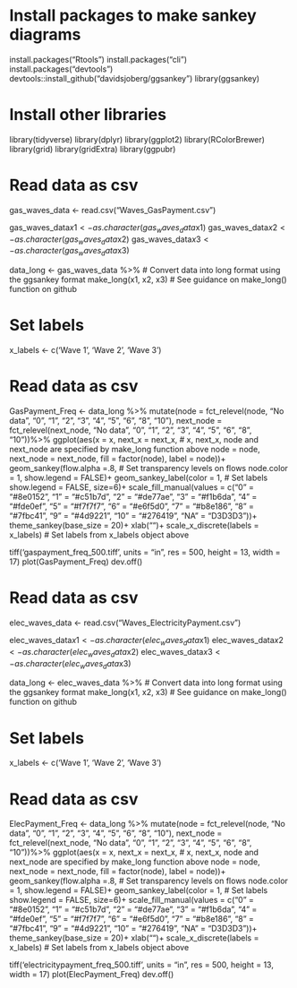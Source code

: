 # Install packages to make sankey diagrams
install.packages("Rtools")
install.packages("cli")
install.packages("devtools")
devtools::install_github("davidsjoberg/ggsankey")
library(ggsankey)

# Install other libraries
library(tidyverse)
library(dplyr)
library(ggplot2)
library(RColorBrewer)
library(grid)
library(gridExtra)
library(ggpubr)

# Read data as csv
gas_waves_data <- read.csv("Waves_GasPayment.csv")

gas_waves_data$x1 <- as.character(gas_waves_data$x1)
gas_waves_data$x2 <- as.character(gas_waves_data$x2)
gas_waves_data$x3 <- as.character(gas_waves_data$x3)

data_long <- gas_waves_data %>% # Convert data into long format using the ggsankey format
  make_long(x1, x2, x3) # See guidance on make_long() function on github

# Set labels
x_labels <- c('Wave 1', 'Wave 2', 'Wave 3')

# Read data as csv
GasPayment_Freq <- data_long %>%
  mutate(node = fct_relevel(node, "No data", "0", "1", "2", "3", "4", 
                            "5", "6", "8", "10"),
         next_node = fct_relevel(next_node, "No data", "0", "1", "2", "3", "4", 
                                 "5", "6", "8", "10"))%>%
  ggplot(aes(x = x, next_x = next_x, # x, next_x, node and next_node are specified by make_long function above
          node = node, next_node = next_node,
          fill = factor(node),
          label = node))+
  geom_sankey(flow.alpha =.8, # Set transparency levels on flows
              node.color = 1,
              show.legend = FALSE)+ 
  geom_sankey_label(color = 1, # Set labels
                    show.legend = FALSE,
                    size=6)+
  scale_fill_manual(values = c("0" = "#8e0152",
                               "1" = "#c51b7d", 
                               "2" = "#de77ae", 
                               "3" = "#f1b6da", 
                               "4" = "#fde0ef", 
                               "5" = "#f7f7f7", 
                               "6" = "#e6f5d0", 
                               "7" = "#b8e186", 
                               "8" = "#7fbc41", 
                               "9" = "#4d9221",
                               "10" = "#276419",
                               "NA" = "D3D3D3"))+
  theme_sankey(base_size = 20)+
  xlab("")+
  scale_x_discrete(labels = x_labels) # Set labels from x_labels object above

tiff('gaspayment_freq_500.tiff', units = "in", res = 500, height = 13, width = 17)
plot(GasPayment_Freq)
dev.off()

# Read data as csv
elec_waves_data <- read.csv("Waves_ElectricityPayment.csv")

elec_waves_data$x1 <- as.character(elec_waves_data$x1)
elec_waves_data$x2 <- as.character(elec_waves_data$x2)
elec_waves_data$x3 <- as.character(elec_waves_data$x3)

data_long <- elec_waves_data %>% # Convert data into long format using the ggsankey format
  make_long(x1, x2, x3) # See guidance on make_long() function on github

# Set labels
x_labels <- c('Wave 1', 'Wave 2', 'Wave 3')

# Read data as csv
ElecPayment_Freq <- data_long %>%
  mutate(node = fct_relevel(node, "No data", "0", "1", "2", "3", "4", 
                            "5", "6", "8", "10"),
         next_node = fct_relevel(next_node, "No data", "0", "1", "2", "3", "4", 
                                 "5", "6", "8", "10"))%>%
  ggplot(aes(x = x, next_x = next_x, # x, next_x, node and next_node are specified by make_long function above
          node = node, next_node = next_node,
          fill = factor(node),
          label = node))+
  geom_sankey(flow.alpha =.8, # Set transparency levels on flows
              node.color = 1,
              show.legend = FALSE)+ 
  geom_sankey_label(color = 1, # Set labels
                    show.legend = FALSE,
                    size=6)+
  scale_fill_manual(values = c("0" = "#8e0152",
                               "1" = "#c51b7d", 
                               "2" = "#de77ae", 
                               "3" = "#f1b6da", 
                               "4" = "#fde0ef", 
                               "5" = "#f7f7f7", 
                               "6" = "#e6f5d0", 
                               "7" = "#b8e186", 
                               "8" = "#7fbc41", 
                               "9" = "#4d9221",
                               "10" = "#276419",
                               "NA" = "D3D3D3"))+
  theme_sankey(base_size = 20)+
  xlab("")+
  scale_x_discrete(labels = x_labels) # Set labels from x_labels object above

tiff('electricitypayment_freq_500.tiff', units = "in", res = 500, height = 13, width = 17)
plot(ElecPayment_Freq)
dev.off()


